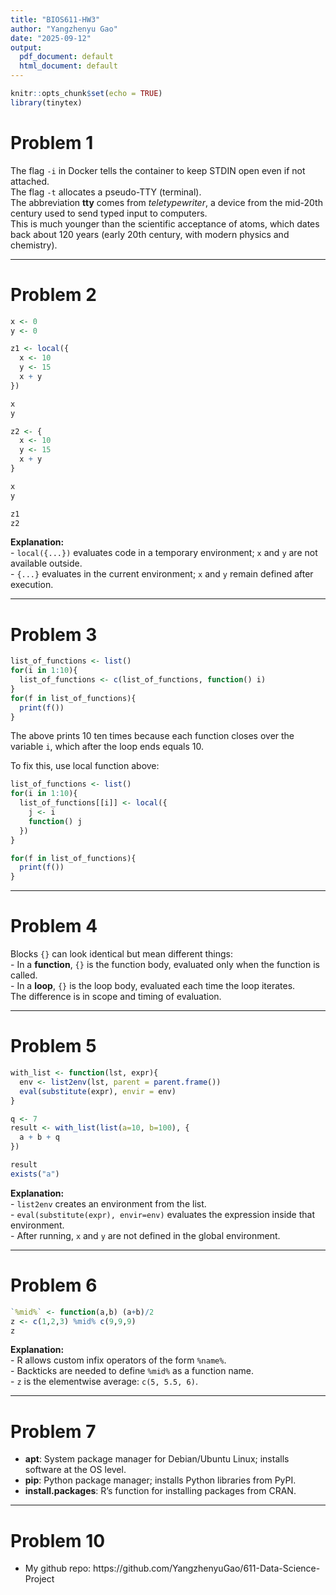```yaml
---
title: "BIOS611-HW3"
author: "Yangzhenyu Gao"
date: "2025-09-12"
output:
  pdf_document: default
  html_document: default
---
```


```r
knitr::opts_chunk$set(echo = TRUE)
library(tinytex)
```

# Problem 1

The flag `-i` in Docker tells the container to keep STDIN open even if not attached.  
The flag `-t` allocates a pseudo-TTY (terminal).  
The abbreviation **tty** comes from *teletypewriter*, a device from the mid-20th century used to send typed input to computers.  
This is much younger than the scientific acceptance of atoms, which dates back about 120 years (early 20th century, with modern physics and chemistry).

---

# Problem 2

```r
x <- 0
y <- 0

z1 <- local({
  x <- 10
  y <- 15
  x + y
})

x
y

z2 <- {
  x <- 10
  y <- 15
  x + y
}

x
y

z1
z2
```

**Explanation:**  
- `local({...})` evaluates code in a temporary environment; `x` and `y` are not available outside.  
- `{...}` evaluates in the current environment; `x` and `y` remain defined after execution.

---

# Problem 3

```r
list_of_functions <- list()
for(i in 1:10){
  list_of_functions <- c(list_of_functions, function() i)
}
for(f in list_of_functions){
  print(f())
}
```

The above prints 10 ten times because each function closes over the variable `i`, which after the loop ends equals 10.  

To fix this, use local function above:

```r
list_of_functions <- list()
for(i in 1:10){
  list_of_functions[[i]] <- local({
    j <- i
    function() j
  })
}

for(f in list_of_functions){
  print(f())
}

```

---

# Problem 4

Blocks `{}` can look identical but mean different things:  
- In a **function**, `{}` is the function body, evaluated only when the function is called.  
- In a **loop**, `{}` is the loop body, evaluated each time the loop iterates.  
The difference is in scope and timing of evaluation.

---

# Problem 5

```r
with_list <- function(lst, expr){
  env <- list2env(lst, parent = parent.frame())
  eval(substitute(expr), envir = env)
}

q <- 7
result <- with_list(list(a=10, b=100), {
  a + b + q
})

result
exists("a")
```

**Explanation:**  
- `list2env` creates an environment from the list.  
- `eval(substitute(expr), envir=env)` evaluates the expression inside that environment.  
- After running, `x` and `y` are not defined in the global environment.

---

# Problem 6

```r
`%mid%` <- function(a,b) (a+b)/2
z <- c(1,2,3) %mid% c(9,9,9)
z
```

**Explanation:**  
- R allows custom infix operators of the form `%name%`.  
- Backticks are needed to define `%mid%` as a function name.  
- `z` is the elementwise average: `c(5, 5.5, 6)`.

---

# Problem 7

- **apt**: System package manager for Debian/Ubuntu Linux; installs software at the OS level.  
- **pip**: Python package manager; installs Python libraries from PyPI.  
- **install.packages**: R’s function for installing packages from CRAN.

---

# Problem 10

- My github repo: https://github.com/YangzhenyuGao/611-Data-Science-Project